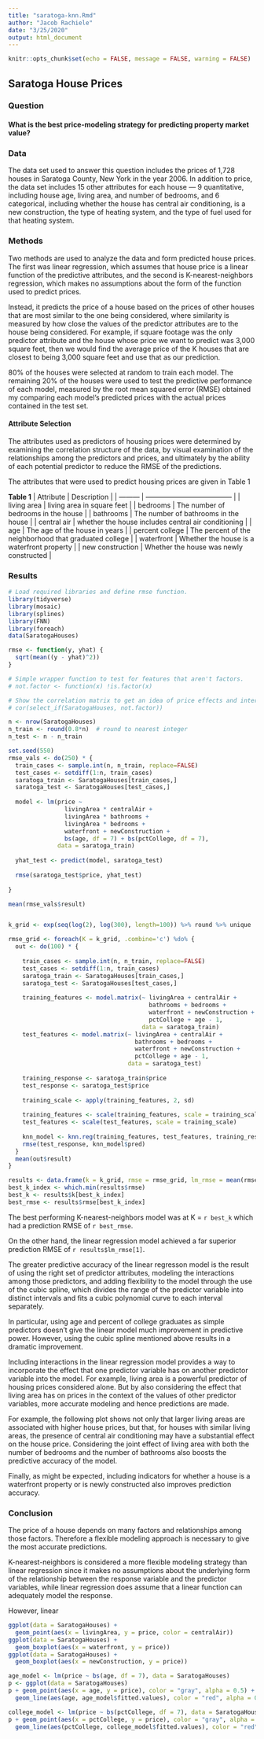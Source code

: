 ```yaml
---
title: "saratoga-knn.Rmd"
author: "Jacob Rachiele"
date: "3/25/2020"
output: html_document
---
```


```r
knitr::opts_chunk$set(echo = FALSE, message = FALSE, warning = FALSE)
```

## Saratoga House Prices

### Question

#### What is the best price-modeling strategy for predicting property market value?

### Data

The data set used to answer this question includes the prices of 1,728 houses in 
Saratoga County, New York in the year 2006. In addition to price, the data set includes
15 other attributes for each house --- 9 quantitative, including house age, living area,
and number of bedrooms, and 6 categorical, including whether the house has central air
conditioning, is a new construction, the type of heating system, and the type of fuel
used for that heating system.

### Methods

Two methods are used to analyze the data and form predicted house prices. The first was
linear regression, which assumes that house price is a linear function of the predictive
attributes, and the second is K-nearest-neighbors regression, which makes no assumptions
about the form of the function used to predict prices.

Instead, it predicts the price of a house based on the prices of other houses that are most
similar to the one being considered, where similarity is measured by how close the values
of the predictor attributes are to the house being considered. For example, if square
footage was the only predictor attribute and the house whose price we want to predict was
3,000 square feet, then we would find the average price of the K houses that are closest to
being 3,000 square feet and use that as our prediction.

80% of the houses were selected at random to train each model. The remaining 20% of the
houses were used to test the predictive performance of each model, measured by the root
mean squared error (RMSE) obtained my comparing each model's predicted prices with the actual prices contained in the test set.

#### Attribute Selection

The attributes used as predictors of housing prices were determined by examining the
correlation structure of the data, by visual examination of the relationships among
the predictors and prices, and ultimately by the ability of each potential predictor to reduce the RMSE of the predictions.

The attributes that were used to predict housing prices are given in Table 1

__Table 1__
| Attribute        | Description                                            |
| ---------        | --------------------------------------                 |
| living area      | living area in square feet                             |
| bedrooms         | The number of bedrooms in the house                    |
| bathrooms        | The number of bathrooms in the house                   |
| central air      | whether the house includes central air conditioning    |
| age              | The age of the house in years                          |
| percent college  | The percent of the neighborhood that graduated college |
| waterfront       | Whether the house is a waterfront property             |
| new construction | Whether the house was newly constructed                |

### Results

```r
# Load required libraries and define rmse function.
library(tidyverse)
library(mosaic)
library(splines)
library(FNN)
library(foreach)
data(SaratogaHouses)

rmse <- function(y, yhat) {
  sqrt(mean((y - yhat)^2))
}

# Simple wrapper function to test for features that aren't factors.
# not.factor <- function(x) !is.factor(x)

# Show the correlation matrix to get an idea of price effects and interactions.
# cor(select_if(SaratogaHouses, not.factor))
```

```r
n <- nrow(SaratogaHouses)
n_train <- round(0.8*n)  # round to nearest integer
n_test <- n - n_train

set.seed(550)
rmse_vals <- do(250) * {
  train_cases <- sample.int(n, n_train, replace=FALSE)
  test_cases <- setdiff(1:n, train_cases)
  saratoga_train <- SaratogaHouses[train_cases,]
  saratoga_test <- SaratogaHouses[test_cases,]
  
  model <- lm(price ~
                livingArea * centralAir +
                livingArea * bathrooms +
                livingArea * bedrooms +
                waterfront + newConstruction +
                bs(age, df = 7) + bs(pctCollege, df = 7),
              data = saratoga_train)
  
  yhat_test <- predict(model, saratoga_test)
  
  rmse(saratoga_test$price, yhat_test)
  
}

mean(rmse_vals$result)


k_grid <- exp(seq(log(2), log(300), length=100)) %>% round %>% unique

rmse_grid <- foreach(K = k_grid, .combine='c') %do% {
  out <- do(100) * {
    
    train_cases <- sample.int(n, n_train, replace=FALSE)
    test_cases <- setdiff(1:n, train_cases)
    saratoga_train <- SaratogaHouses[train_cases,]
    saratoga_test <- SaratogaHouses[test_cases,]
    
    training_features <- model.matrix(~ livingArea + centralAir +
                                        bathrooms + bedrooms +
                                        waterfront + newConstruction +
                                        pctCollege + age - 1,
                                      data = saratoga_train)
    test_features <- model.matrix(~ livingArea + centralAir +
                                    bathrooms + bedrooms +
                                    waterfront + newConstruction +
                                    pctCollege + age - 1,
                                  data = saratoga_test)
    
    training_response <- saratoga_train$price
    test_response <- saratoga_test$price
    
    training_scale <- apply(training_features, 2, sd)
    
    training_features <- scale(training_features, scale = training_scale)
    test_features <- scale(test_features, scale = training_scale)
    
    knn_model <- knn.reg(training_features, test_features, training_response, k = K)
    rmse(test_response, knn_model$pred)
  }
  mean(out$result)
}

results <- data.frame(k = k_grid, rmse = rmse_grid, lm_rmse = mean(rmse_vals$result))
best_k_index <- which.min(results$rmse)
best_k <- results$k[best_k_index]
best_rmse <- results$rmse[best_k_index]
```

The best performing K-nearest-neighbors model was at K = `r best_k` which had a prediction
RMSE of `r best_rmse`.

On the other hand, the linear regression model achieved a far superior prediction RMSE of 
`r results$lm_rmse[1]`.

The greater predictive accuracy of the linear regresson model is the result of using the
right set of predictor attributes, modeling the interactions among those predictors, and
adding flexibility to the model through the use of the cubic spline, which divides the
range of the predictor variable into distinct intervals and fits a cubic polynomial curve
to each interval separately.

In particular, using age and percent of college graduates as simple predictors doesn't 
give the linear model much improvement in predictive power. However, using the cubic spline
mentioned above results in a dramatic improvement.

Including interactions in the linear regression model provides a way to incorporate the
effect that one predictor variable has on another predictor variable into the model.
For example, living area is a powerful predictor of housing prices considered alone.
But by also considering the effect that living area has on prices in the context of the
values of other predictor variables, more accurate modeling and hence predictions are made.

For example, the following plot shows not only that larger living areas are associated
with higher house prices, but that, for houses with similar living areas, the presence of
central air conditioning may have a substantial effect on the house price. Considering
the joint effect of living area with both the number of bedrooms and the number of
bathrooms also boosts the predictive accuracy of the model.

Finally, as might be expected, including indicators for whether a house is a waterfront
property or is newly constructed also improves prediction accuracy.

### Conclusion

The price of a house depends on many factors and relationships among those factors. Therefore a flexible modeling approach is necessary to give the most accurate predictions.

K-nearest-neighbors is considered a more flexible modeling strategy than linear
regression since it makes no assumptions about the underlying form of the relationship
between the response variable and the predictor variables, while linear regression does 
assume that a linear function can adequately model the response.

However, linear 

```r
ggplot(data = SaratogaHouses) +
  geom_point(aes(x = livingArea, y = price, color = centralAir))
ggplot(data = SaratogaHouses) +
  geom_boxplot(aes(x = waterfront, y = price))
ggplot(data = SaratogaHouses) +
  geom_boxplot(aes(x = newConstruction, y = price))

age_model <- lm(price ~ bs(age, df = 7), data = SaratogaHouses)
p <- ggplot(data = SaratogaHouses)
p + geom_point(aes(x = age, y = price), color = "gray", alpha = 0.5) +
  geom_line(aes(age, age_model$fitted.values), color = "red", alpha = 0.75, size = 0.5)

college_model <- lm(price ~ bs(pctCollege, df = 7), data = SaratogaHouses)
p + geom_point(aes(x = pctCollege, y = price), color = "gray", alpha = 0.5) +
  geom_line(aes(pctCollege, college_model$fitted.values), color = "red", alpha = 0.75, size = 0.5)
```